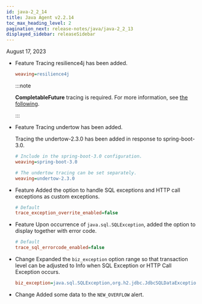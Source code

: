 ```yaml
---
id: java-2_2_14
title: Java Agent v2.2.14
toc_max_heading_level: 2
pagination_next: release-notes/java/java-2_2_13
displayed_sidebar: releaseSidebar
---
```


August 17, 2023

- <Status>Feature</Status> Tracing resilience4j has been added.

  ```ini title='whatap.conf'
  weaving=resilience4j
  ```

  :::note

  **CompletableFuture** tracing is required. For more information, see [the following](../../java/async-tracking).

  :::

- <Status>Feature</Status> Tracing undertow has been added.

  Tracing the undertow-2.3.0 has been added in response to spring-boot-3.0.

  ```ini title='whatap.conf'
  # Include in the spring-boot-3.0 configuration.
  weaving=spring-boot-3.0

  # The undertow tracing can be set separately.
  weaving=undertow-2.3.0
  ```

- <Status>Feature</Status> Added the option to handle SQL exceptions and HTTP call exceptions as custom exceptions.

  ```ini title='whatap.conf'
  # Default
  trace_exception_overrite_enabled=false
  ```

- <Status>Feature</Status> Upon occurrence of <code>java.sql.SQLException</code>, added the option to display together with error code.

  ```ini title='whatap.conf'
  # Default
  trace_sql_errorcode_enabled=false
  ```

- <Status>Change</Status> Expanded the <code>biz_exception</code> option range so that transaction level can be adjusted to Info when SQL Exception or HTTP Call Exception occurs.

  ```ini title='whatap.conf'
  biz_exception=java.sql.SQLException,org.h2.jdbc.JdbcSQLDataException
  ```

- <Status>Change</Status> Added some data to the <code>NEW_OVERFLOW</code> alert.
